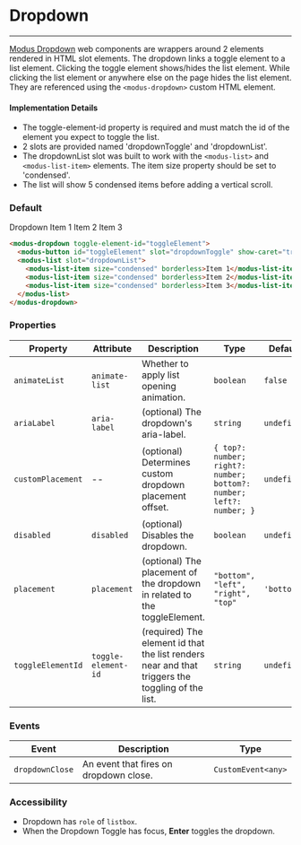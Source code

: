 # Dropdown

---

[Modus Dropdown](https://modus.trimble.com/components/dropdowns/) web components are wrappers around 2 elements rendered in HTML slot elements. The dropdown links a toggle element to a list element. Clicking the toggle element shows/hides the list element. While clicking the list element or anywhere else on the page hides the list element. They are referenced using the `<modus-dropdown>` custom HTML element.

#### Implementation Details

- The toggle-element-id property is required and must match the id of the element you expect to toggle the list.
- 2 slots are provided named 'dropdownToggle' and 'dropdownList'.
- The dropdownList slot was built to work with the `<modus-list>` and `<modus-list-item>` elements. The item size property should be set to 'condensed'.
- The list will show 5 condensed items before adding a vertical scroll.

### Default

<modus-dropdown toggle-element-id="toggleElement">
  <modus-button id="toggleElement" slot="dropdownToggle" show-caret="true">
    Dropdown
  </modus-button>
  <modus-list slot="dropdownList">
    <modus-list-item size="condensed" borderless>Item 1</modus-list-item>
    <modus-list-item size="condensed" borderless>Item 2</modus-list-item>
    <modus-list-item size="condensed" borderless>Item 3</modus-list-item>
  </modus-list>
</modus-dropdown>

```html
<modus-dropdown toggle-element-id="toggleElement">
  <modus-button id="toggleElement" slot="dropdownToggle" show-caret="true">Dropdown</modus-button>
  <modus-list slot="dropdownList">
    <modus-list-item size="condensed" borderless>Item 1</modus-list-item>
    <modus-list-item size="condensed" borderless>Item 2</modus-list-item>
    <modus-list-item size="condensed" borderless>Item 3</modus-list-item>
  </modus-list>
</modus-dropdown>
```

### Properties

| Property          | Attribute           | Description                                                                                      | Type                                                                | Default     |
| ----------------- | ------------------- | ------------------------------------------------------------------------------------------------ | ------------------------------------------------------------------- | ----------- |
| `animateList`     | `animate-list`      | Whether to apply list opening animation.                                                         | `boolean`                                                           | `false`     |
| `ariaLabel`       | `aria-label`        | (optional) The dropdown's aria-label.                                                            | `string`                                                            | `undefined` |
| `customPlacement` | --                  | (optional) Determines custom dropdown placement offset.                                          | `{ top?: number; right?: number; bottom?: number; left?: number; }` | `undefined` |
| `disabled`        | `disabled`          | (optional) Disables the dropdown.                                                                | `boolean`                                                           | `undefined` |
| `placement`       | `placement`         | (optional) The placement of the dropdown in related to the toggleElement.                        | `"bottom", "left", "right", "top"`                                  | `'bottom'`  |
| `toggleElementId` | `toggle-element-id` | (required) The element id that the list renders near and that triggers the toggling of the list. | `string`                                                            | `undefined` |

### Events

| Event           | Description                            | Type               |
| --------------- | -------------------------------------- | ------------------ |
| `dropdownClose` | An event that fires on dropdown close. | `CustomEvent<any>` |

### Accessibility

- Dropdown has `role` of `listbox`.
- When the Dropdown Toggle has focus, **Enter** toggles the dropdown.
